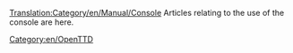 [[Translation:Category/en/Manual/Console]]
Articles relating to the use of the console are here.
[[Category:en/OpenTTD]]